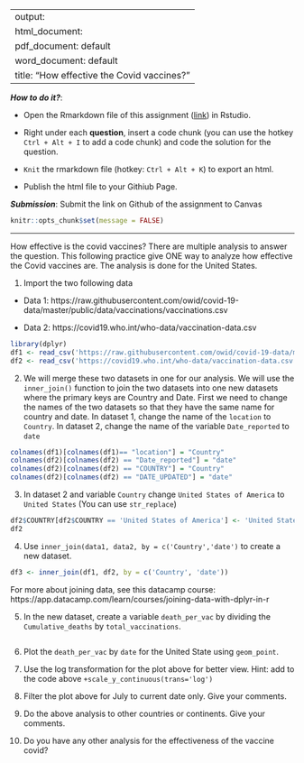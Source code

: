 
---
output: 
  html_document:
  pdf_document: default
  word_document: default
title: "How effective the Covid vaccines?"
---

***How to do it?***: 

- Open the Rmarkdown file of this assignment ([link](assignment9_extra_credits.Rmd)) in Rstudio. 

- Right under each **question**, insert  a code chunk (you can use the hotkey `Ctrl + Alt + I` to add a code chunk) and code the solution for the question. 

- `Knit` the rmarkdown file (hotkey: `Ctrl + Alt + K`) to export an html.  

-  Publish the html file to your Githiub Page. 

***Submission***: Submit the link on Github of the assignment to Canvas

```r
knitr::opts_chunk$set(message = FALSE)
```


-------

How effective is the covid vaccines? There are multiple analysis to answer the question. This following practice give ONE way to analyze how effective the Covid vaccines are. The analysis is done for the United States. 

1. Import the two following data

  - Data 1: https://raw.githubusercontent.com/owid/covid-19-data/master/public/data/vaccinations/vaccinations.csv

  - Data 2: https://covid19.who.int/who-data/vaccination-data.csv
```r
library(dplyr)
df1 <- read_csv('https://raw.githubusercontent.com/owid/covid-19-data/master/public/data/vaccinations/vaccinations.csv')
df2 <- read_csv('https://covid19.who.int/who-data/vaccination-data.csv')
```


2. We will merge these two datasets in one for our analysis.  We will use the `inner_join()` function to join the two datasets into one new datasets where the primary keys are Country and Date.  First we need to change the names of the two datasets so that they have the same name for country and date.  In dataset 1, change the name of the `location` to `Country`. In dataset 2, change the name of the variable `Date_reported` to `date`
```r
colnames(df1)[colnames(df1)== "location"] = "Country"
colnames(df2)[colnames(df2) == "Date_reported"] = "date"
colnames(df2)[colnames(df2) == "COUNTRY"] = "Country"
colnames(df2)[colnames(df2) == "DATE_UPDATED"] = "date"

```

3. In dataset 2 and variable `Country` change `United States of America` to `United States` (You can use `str_replace`)
```r
df2$COUNTRY[df2$COUNTRY == 'United States of America'] <- 'United States'
df2
```

4. Use `inner_join(data1, data2, by = c('Country','date')` to create a new dataset. 
```r
df3 <- inner_join(df1, df2, by = c('Country', 'date'))
```

For more about joining data, see this datacamp course:  https://app.datacamp.com/learn/courses/joining-data-with-dplyr-in-r

5. In the new dataset, create a variable `death_per_vac` by dividing the `Cumulative_deaths` by `total_vaccinations`. 
```r


```

6. Plot the `death_per_vac` by `date` for the United State using `geom_point`. 

7. Use the log transformation for the plot above for better view.  Hint: add to the code above `+scale_y_continuous(trans='log')`

8. Filter the plot above for July to current date only. Give your comments.

9. Do the above analysis to other countries or continents. Give your comments.

10. Do you have any other analysis for the effectiveness of the vaccine covid?
